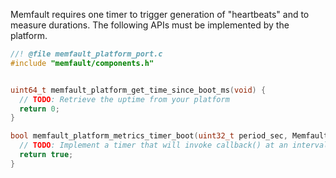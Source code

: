 Memfault requires one timer to trigger generation of "heartbeats" and to measure durations. The
following APIs must be implemented by the platform.

```c
//! @file memfault_platform_port.c
#include "memfault/components.h"


uint64_t memfault_platform_get_time_since_boot_ms(void) {
  // TODO: Retrieve the uptime from your platform
  return 0;
}

bool memfault_platform_metrics_timer_boot(uint32_t period_sec, MemfaultPlatformTimerCallback callback) {
  // TODO: Implement a timer that will invoke callback() at an interval of period_sec
  return true;
}
```
